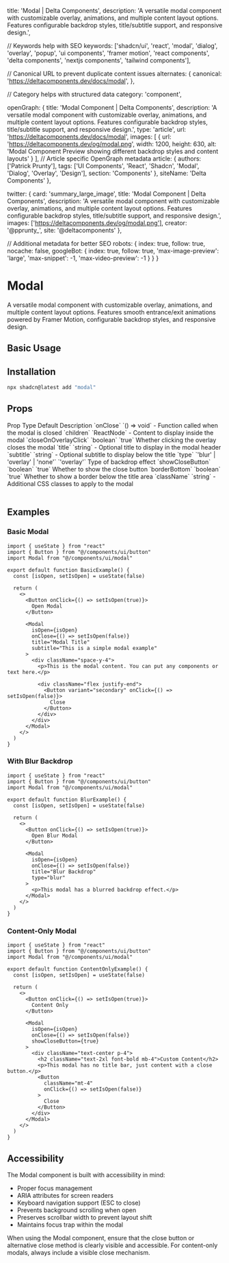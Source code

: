   title: 'Modal | Delta Components',
  description: 'A versatile modal component with customizable overlay, animations, and multiple content layout options. Features configurable backdrop styles, title/subtitle support, and responsive design.',

  // Keywords help with SEO
  keywords: ['shadcn/ui', 'react', 'modal', 'dialog', 'overlay', 'popup', 'ui components', 'framer motion', 'react components', 'delta components', 'nextjs components', 'tailwind components'],

  // Canonical URL to prevent duplicate content issues
  alternates: {
    canonical: 'https://deltacomponents.dev/docs/modal',
  },

  // Category helps with structured data
  category: 'component',

  openGraph: {
    title: 'Modal Component | Delta Components',
    description: 'A versatile modal component with customizable overlay, animations, and multiple content layout options. Features configurable backdrop styles, title/subtitle support, and responsive design.',
    type: 'article',
    url: 'https://deltacomponents.dev/docs/modal',
    images: [
      {
        url: 'https://deltacomponents.dev/og/modal.png',
        width: 1200,
        height: 630,
        alt: 'Modal Component Preview showing different backdrop styles and content layouts'
      }
    ],
    // Article specific OpenGraph metadata
    article: {
      authors: ['Patrick Prunty'],
      tags: ['UI Components', 'React', 'Shadcn', 'Modal', 'Dialog', 'Overlay', 'Design'],
      section: 'Components'
    },
    siteName: 'Delta Components'
  },

  twitter: {
    card: 'summary_large_image',
    title: 'Modal Component | Delta Components',
    description: 'A versatile modal component with customizable overlay, animations, and multiple content layout options. Features configurable backdrop styles, title/subtitle support, and responsive design.',
    images: ['https://deltacomponents.dev/og/modal.png'],
    creator: '@pprunty_',
    site: '@deltacomponents'
  },

  // Additional metadata for better SEO
  robots: {
    index: true,
    follow: true,
    nocache: false,
    googleBot: {
      index: true,
      follow: true,
      'max-image-preview': 'large',
      'max-snippet': -1,
      'max-video-preview': -1
    }
  }
}

# Modal

A versatile modal component with customizable overlay, animations, and multiple content layout options. Features smooth entrance/exit animations powered by Framer Motion, configurable backdrop styles, and responsive design.

## Basic Usage

<ComponentTabs name="modal-basic" />

## Installation

```bash
npx shadcn@latest add "modal"
```

## Props

<Table>
  <TableHeader>
    <TableRow>
      <TableHead>Prop</TableHead>
      <TableHead>Type</TableHead>
      <TableHead>Default</TableHead>
      <TableHead>Description</TableHead>
    </TableRow>
  </TableHeader>
  <TableBody>
    <TableRow>
      <TableCell>`onClose`</TableCell>
      <TableCell>`() => void`</TableCell>
      <TableCell>-</TableCell>
      <TableCell>Function called when the modal is closed</TableCell>
    </TableRow>
    <TableRow>
      <TableCell>`children`</TableCell>
      <TableCell>`ReactNode`</TableCell>
      <TableCell>-</TableCell>
      <TableCell>Content to display inside the modal</TableCell>
    </TableRow>
    <TableRow>
      <TableCell>`closeOnOverlayClick`</TableCell>
      <TableCell>`boolean`</TableCell>
      <TableCell>`true`</TableCell>
      <TableCell>Whether clicking the overlay closes the modal</TableCell>
    </TableRow>
    <TableRow>
      <TableCell>`title`</TableCell>
      <TableCell>`string`</TableCell>
      <TableCell>-</TableCell>
      <TableCell>Optional title to display in the modal header</TableCell>
    </TableRow>
    <TableRow>
      <TableCell>`subtitle`</TableCell>
      <TableCell>`string`</TableCell>
      <TableCell>-</TableCell>
      <TableCell>Optional subtitle to display below the title</TableCell>
    </TableRow>
    <TableRow>
      <TableCell>`type`</TableCell>
      <TableCell>`'blur' | 'overlay' | 'none'`</TableCell>
      <TableCell>`'overlay'`</TableCell>
      <TableCell>Type of backdrop effect</TableCell>
    </TableRow>
    <TableRow>
      <TableCell>`showCloseButton`</TableCell>
      <TableCell>`boolean`</TableCell>
      <TableCell>`true`</TableCell>
      <TableCell>Whether to show the close button</TableCell>
    </TableRow>
    <TableRow>
      <TableCell>`borderBottom`</TableCell>
      <TableCell>`boolean`</TableCell>
      <TableCell>`true`</TableCell>
      <TableCell>Whether to show a border below the title area</TableCell>
    </TableRow>
    <TableRow>
      <TableCell>`className`</TableCell>
      <TableCell>`string`</TableCell>
      <TableCell>-</TableCell>
      <TableCell>Additional CSS classes to apply to the modal</TableCell>
    </TableRow>
  </TableBody>
</Table>

## Examples

### Basic Modal

```tsx
import { useState } from "react"
import { Button } from "@/components/ui/button"
import Modal from "@/components/ui/modal"

export default function BasicExample() {
  const [isOpen, setIsOpen] = useState(false)

  return (
    <>
      <Button onClick={() => setIsOpen(true)}>
        Open Modal
      </Button>

      <Modal
        isOpen={isOpen}
        onClose={() => setIsOpen(false)}
        title="Modal Title"
        subtitle="This is a simple modal example"
      >
        <div className="space-y-4">
          <p>This is the modal content. You can put any components or text here.</p>
          
          <div className="flex justify-end">
            <Button variant="secondary" onClick={() => setIsOpen(false)}>
              Close
            </Button>
          </div>
        </div>
      </Modal>
    </>
  )
}
```

### With Blur Backdrop

```tsx
import { useState } from "react"
import { Button } from "@/components/ui/button"
import Modal from "@/components/ui/modal"

export default function BlurExample() {
  const [isOpen, setIsOpen] = useState(false)

  return (
    <>
      <Button onClick={() => setIsOpen(true)}>
        Open Blur Modal
      </Button>

      <Modal
        isOpen={isOpen}
        onClose={() => setIsOpen(false)}
        title="Blur Backdrop"
        type="blur"
      >
        <p>This modal has a blurred backdrop effect.</p>
      </Modal>
    </>
  )
}
```

### Content-Only Modal

```tsx
import { useState } from "react"
import { Button } from "@/components/ui/button"
import Modal from "@/components/ui/modal"

export default function ContentOnlyExample() {
  const [isOpen, setIsOpen] = useState(false)

  return (
    <>
      <Button onClick={() => setIsOpen(true)}>
        Content Only
      </Button>

      <Modal
        isOpen={isOpen}
        onClose={() => setIsOpen(false)}
        showCloseButton={true}
      >
        <div className="text-center p-4">
          <h2 className="text-2xl font-bold mb-4">Custom Content</h2>
          <p>This modal has no title bar, just content with a close button.</p>
          <Button 
            className="mt-4" 
            onClick={() => setIsOpen(false)}
          >
            Close
          </Button>
        </div>
      </Modal>
    </>
  )
}
```

## Accessibility

The Modal component is built with accessibility in mind:

- Proper focus management
- ARIA attributes for screen readers
- Keyboard navigation support (ESC to close)
- Prevents background scrolling when open
- Preserves scrollbar width to prevent layout shift
- Maintains focus trap within the modal

When using the Modal component, ensure that the close button or alternative close method is clearly visible and accessible. For content-only modals, always include a visible close mechanism.
